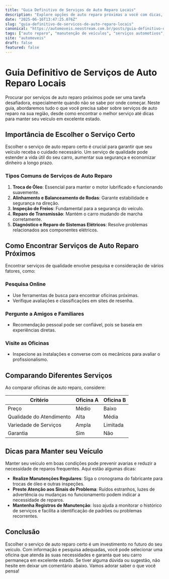 ```yaml
---
title: "Guia Definitivo de Serviços de Auto Reparo Locais"
description: "Explore opções de auto reparo próximas a você com dicas, comparações e recomendações para manter seu veículo em perfeito estado."
date: "2025-06-16T13:47:25.076Z"
slug: "guia-definitivo-de-servicos-de-auto-reparo-locais"
canonical: "https://automoveis.neostream.com.br/posts/guia-definitivo-de-servicos-de-auto-reparo-locais"
tags: ["auto reparo", "manutenção de veículos", "serviços automotivos", "oficinas mecânicas", "guia de auto reparo"]
site: "automoveis"
draft: false
featured: false
---
```


# Guia Definitivo de Serviços de Auto Reparo Locais

Procurar por serviços de auto reparo próximos pode ser uma tarefa desafiadora, especialmente quando não se sabe por onde começar. Neste guia, abordaremos tudo o que você precisa saber sobre serviços de auto reparo na sua região, desde como encontrar o melhor serviço até dicas para manter seu veículo em excelente estado.

## Importância de Escolher o Serviço Certo

Escolher o serviço de auto reparo certo é crucial para garantir que seu veículo receba o cuidado necessário. Um serviço de qualidade pode estender a vida útil do seu carro, aumentar sua segurança e economizar dinheiro a longo prazo.

### Tipos Comuns de Serviços de Auto Reparo

1. **Troca de Óleo**: Essencial para manter o motor lubrificado e funcionando suavemente.
2. **Alinhamento e Balanceamento de Rodas**: Garante estabilidade e segurança na direção.
3. **Inspeção de Freios**: Fundamental para a segurança do veículo.
4. **Reparo de Transmissão**: Mantém o carro mudando de marcha corretamente.
5. **Diagnóstico e Reparo de Sistemas Elétricos**: Resolve problemas relacionados aos componentes elétricos.

## Como Encontrar Serviços de Auto Reparo Próximos

Encontrar serviços de qualidade envolve pesquisa e consideração de vários fatores, como:

### Pesquisa Online

- Use ferramentas de busca para encontrar oficinas próximas.
- Verifique avaliações e classificações em sites de resenha.

### Pergunte a Amigos e Familiares

- Recomendação pessoal pode ser confiável, pois se baseia em experiências diretas.

### Visite as Oficinas

- Inspecione as instalações e converse com os mecânicos para avaliar o profissionalismo.

## Comparando Diferentes Serviços

Ao comparar oficinas de auto reparo, considere:

| Critério             | Oficina A | Oficina B |
|----------------------|----------|----------|
| Preço                | Médio    | Baixo    |
| Qualidade do Atendimento | Alta     | Média    |
| Variedade de Serviços| Ampla    | Limitada |
| Garantia             | Sim      | Não      |

## Dicas para Manter seu Veículo

Manter seu veículo em boas condições pode prevenir avarias e reduzir a necessidade de reparos frequentes. Aqui estão algumas dicas:

- **Realize Manutenções Regulares**: Siga o cronograma do fabricante para trocas de óleo e outras inspeções.
- **Preste Atenção aos Sinais de Problema**: Ruídos estranhos, luzes de advertência ou mudanças no funcionamento podem indicar a necessidade de reparos.
- **Mantenha Registros de Manutenção**: Isso ajuda a monitorar o histórico de serviços e facilita a identificação de padrões ou problemas recorrentes.

## Conclusão

Escolher o serviço de auto reparo certo é um investimento no futuro do seu veículo. Com informação e pesquisa adequadas, você pode selecionar uma oficina que atenda às suas necessidades e garanta que seu carro permaneça em excelente estado. Se tiver alguma dúvida ou sugestão, não hesite em deixar um comentário abaixo. Vamos adorar saber o que você pensa!
